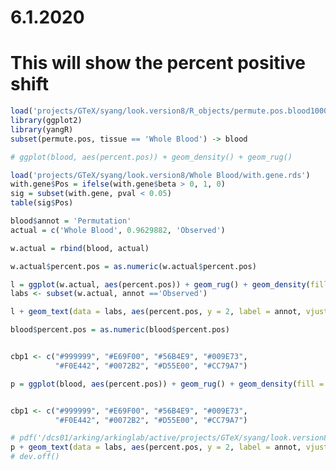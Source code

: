 # 6.1.2020

# This will show the percent positive shift
```r
load('projects/GTeX/syang/look.version8/R_objects/permute.pos.blood1000.rds')
library(ggplot2)
library(yangR)
subset(permute.pos, tissue == 'Whole Blood') -> blood

# ggplot(blood, aes(percent.pos)) + geom_density() + geom_rug()

load('projects/GTeX/syang/look.version8/Whole Blood/with.gene.rds')
with.gene$Pos = ifelse(with.gene$beta > 0, 1, 0)
sig = subset(with.gene, pval < 0.05)
table(sig$Pos)

blood$annot = 'Permutation'
actual = c('Whole Blood', 0.9629882, 'Observed')

w.actual = rbind(blood, actual)

w.actual$percent.pos = as.numeric(w.actual$percent.pos)

l = ggplot(w.actual, aes(percent.pos)) + geom_rug() + geom_density(fill = 'lightblue') 
labs <- subset(w.actual, annot =='Observed')

l + geom_text(data = labs, aes(percent.pos, y = 2, label = annot, vjust = -0.5), angle = 90, col = 'black') + geom_vline(xintercept = labs$percent.pos, lty = 2, colour = "gray50") + xlab('Percent of nominally significant genes with positive effect sizes')

blood$percent.pos = as.numeric(blood$percent.pos)


cbp1 <- c("#999999", "#E69F00", "#56B4E9", "#009E73",
          "#F0E442", "#0072B2", "#D55E00", "#CC79A7")

p = ggplot(blood, aes(percent.pos)) + geom_rug() + geom_density(fill = cbp1[1]) 


cbp1 <- c("#999999", "#E69F00", "#56B4E9", "#009E73",
          "#F0E442", "#0072B2", "#D55E00", "#CC79A7")

# pdf('/dcs01/arking/arkinglab/active/projects/GTeX/syang/look.version8/shift2.pdf', width = 8, height = 5)
p + geom_text(data = labs, aes(percent.pos, y = 2, label = annot, vjust = -0.5), angle = 90, col = 'black') + geom_vline(xintercept = labs$percent.pos, lty = 2, colour = "red") + xlab('Percent of nominally significant genes with positive effect estimates') + scale_x_continuous(breaks = seq(0,1,0.1), limits = c(0,1)) + theme_classic() + scale_colour_manual(values=cbp1)
# dev.off()
```